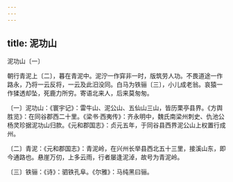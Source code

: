 ```yaml
---
---
---
```

title: 泥功山
---



泥功山〔一〕


朝行青泥上〔二〕，暮在青泥中。泥泞一作穽非一时，版筑劳人功。不畏道途一作路永，乃将一云反将，一云及此汨没同。白马为铁骊〔三〕，小儿成老翁。哀猿一作猱透却坠，死鹿力所穷。寄语北来人，后来莫匆匆。

〔一〕泥功山：《寰宇记》：雷牛山、泥公山、五仙山三山，皆历栗亭县界。《方舆胜览》：在同谷郡西二十里。《梁书·西夷传》：齐永明中，魏氏南梁州刺史、仇池公杨灵珍据泥功山归款。《元和郡国志》：贞元五年，于同谷县西界泥公山上权置行成州。

〔二〕青泥：《元和郡国志》：青泥岭，在兴州长举县西北五十三里，接溪山东，即今通路也。悬崖万仞，上多云雨，行者屡逢泥淖，故号为青泥岭。

〔三〕铁骊：《诗》：驷铁孔阜。《尔雅》：马纯黑曰骊。